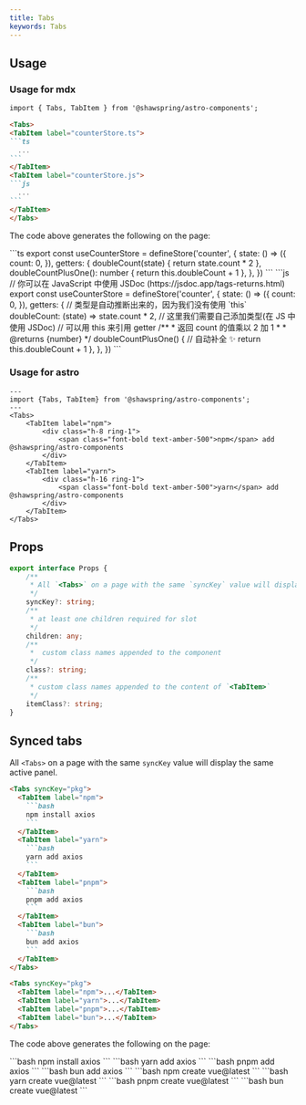 ```yaml
---
title: Tabs 
keywords: Tabs
---
```




## Usage

### Usage for mdx
````md title="example.mdx" 
import { Tabs, TabItem } from '@shawspring/astro-components';  

<Tabs>
<TabItem label="counterStore.ts">
```ts
  ... 
```
</TabItem>
<TabItem label="counterStore.js">
```js  
  ...
```
</TabItem>
</Tabs>
````

The code above generates the following on the page:

<Tabs>
<TabItem label="counterStore.ts">
```ts
export const useCounterStore = defineStore('counter', {
  state: () => ({
    count: 0,
  }),
  getters: {
    doubleCount(state) {
      return state.count * 2
    },
    doubleCountPlusOne(): number {
      return this.doubleCount + 1
    },
  },
})
```
</TabItem>
<TabItem label="counterStore.js">
```js
// 你可以在 JavaScript 中使用 JSDoc (https://jsdoc.app/tags-returns.html)
export const useCounterStore = defineStore('counter', {
  state: () => ({
    count: 0,
  }),
  getters: {
    // 类型是自动推断出来的，因为我们没有使用 `this`
    doubleCount: (state) => state.count * 2,
    // 这里我们需要自己添加类型(在 JS 中使用 JSDoc)
    // 可以用 this 来引用 getter
    /**
     * 返回 count 的值乘以 2 加 1
     *
     * @returns {number}
     */
    doubleCountPlusOne() {
      // 自动补全 ✨
      return this.doubleCount + 1
    },
  },
})
```
</TabItem>
</Tabs>

### Usage for astro

```astro title="TabsExpample.astro"
---
import {Tabs, TabItem} from '@shawspring/astro-components';
---
<Tabs>
    <TabItem label="npm">
        <div class="h-8 ring-1">
            <span class="font-bold text-amber-500">npm</span> add @shawspring/astro-components
        </div>
    </TabItem>
    <TabItem label="yarn">
        <div class="h-16 ring-1">
            <span class="font-bold text-amber-500">yarn</span> add @shawspring/astro-components
        </div>
    </TabItem>
</Tabs>
```


<TabsExample />

## Props
```ts
export interface Props {
	/**
	 * All `<Tabs>` on a page with the same `syncKey` value will display the same active panel.
	 */
	syncKey?: string;
	/**
	 * at least one children required for slot
	 */
	children: any;
	/**
	 *  custom class names appended to the component
	 */
	class?: string;
	/**
	 * custom class names appended to the content of `<TabItem>`
	 */ 
	itemClass?: string;
}
```

## Synced tabs   
All `<Tabs>` on a page with the same `syncKey` value will display the same active panel.  

````md title="example.mdx" {1,19}  
<Tabs syncKey="pkg"> 
  <TabItem label="npm">
    ```bash
    npm install axios
    ```
  </TabItem>
  <TabItem label="yarn">
    ```bash
    yarn add axios
    ```
  </TabItem>
  <TabItem label="pnpm">
    ```bash
    pnpm add axios
    ```
  </TabItem>
  <TabItem label="bun">
    ```bash
    bun add axios
    ```
  </TabItem>
</Tabs>

<Tabs syncKey="pkg">
  <TabItem label="npm">...</TabItem>
  <TabItem label="yarn">...</TabItem>
  <TabItem label="pnpm">...</TabItem>
  <TabItem label="bun">...</TabItem>
</Tabs>
````

The code above generates the following on the page:

<Tabs syncKey="pkg">
  <TabItem label="npm">
    ```bash
    npm install axios
    ```
  </TabItem>
  <TabItem label="yarn">
    ```bash
    yarn add axios
    ```
  </TabItem>
  <TabItem label="pnpm">
    ```bash
    pnpm add axios
    ```
  </TabItem>
  <TabItem label="bun">
    ```bash
    bun add axios
    ```
  </TabItem>
</Tabs>




<Tabs syncKey="pkg">
  <TabItem label="npm">
    ```bash
    npm create vue@latest
    ```
  </TabItem>
  <TabItem label="yarn">
    ```bash
    yarn create vue@latest
    ```
  </TabItem>
  <TabItem label="pnpm">
    ```bash
    pnpm create vue@latest
    ```
  </TabItem>
   <TabItem label="bun">
    ```bash
    bun create vue@latest
    ```
  </TabItem>
</Tabs>


